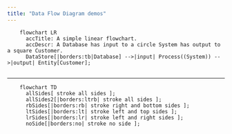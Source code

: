 ```yaml
---
title: "Data Flow Diagram demos"
---
```


```mermaid

    flowchart LR
      accTitle: A simple linear flowchart.
      accDescr: A Database has input to a circle System has output to a square Customer.
      DataStore[|borders:tb|Database] -->|input| Process((System)) -->|output| Entity[Customer];
    
```

---



```mermaid

    flowchart TD
      allSides[ stroke all sides ];
      allSides2[|borders:ltrb| stroke all sides ];
      rbSides[|borders:rb| stroke right and bottom sides ];
      ltSides[|borders:lt| stroke left and top sides ];
      lrSides[|borders:lr| stroke left and right sides ];
      noSide[|borders:no| stroke no side ];
    
```




